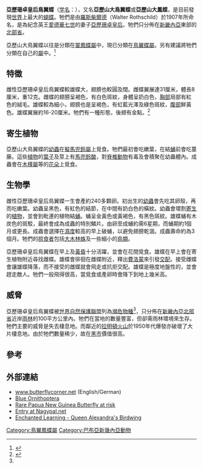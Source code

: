{{noteTA
|G1 = TO
|G2=Butterfly
}}
{{Speciesbox
| name = 亞歷珊卓皇后鳥翼蝶
| status = EN
| status_system = iucn3.1
| status_ref = <ref name=IUCN>{{Cite web |url=http://www.iucnredlist.org/apps/redlist/details/15513/0 |title=存档副本 |accessdate=2011-12-18 |archive-date=2012-05-01 |archive-url=https://web.archive.org/web/20120501060428/http://www.iucnredlist.org/apps/redlist/details/15513/0 |dead-url=no }}</ref>
| image = MP - ornithoptera alexandrae 1.jpg
| image_width = 250px
| image_caption = 雄蝶
| image2 = MP - Ornithoptera alexandrae 3.jpg
| image2_width = 250px
| image2_caption = 雌蝶
| genus = Ornithoptera
| species = alexandrae
| authority = ([[羅斯柴爾德|Rothschild]], 1907)
| synonyms= ''Troides alexandrae'' <small>Rothschild, 1907</small><cite><ref>{{cite journal|last1=Rothschild|first1=Walter|year=1907|title=''Troides Alexandrae'' spec. nov.|journal=Novitates Zoologicae|volume=14|pages=96|url=https://www.biodiversitylibrary.org/item/21973#page/112/mode/1up|access-date=2021-07-21|archive-date=2017-07-12|archive-url=https://web.archive.org/web/20170712005837/http://www.biodiversitylibrary.org/item/21973#page/112/mode/1up|dead-url=no}}</ref>
}}

'''亞歷珊卓皇后鳥翼蝶'''（[[学名|学名]]：'''''{{lang|la|Ornithoptera alexandrae}}'''''），又名'''亞歷山大鳥翼蝶'''或'''亞歷山大鳳蝶'''，是目前發現[[世界|世界]]上最大的[[蝴蝶|蝴蝶]]。牠們是由[[羅斯柴爾德|羅斯柴爾德]]（Walter Rothschild）於1907年所命名，是為紀念英王[[愛德華七世_(英國)|愛德華七世]]的妻子[[亞歷山德拉皇后|亞歷珊卓皇后]]。牠們只分佈在[[新畿內亞|新畿內亞]]東部的[[北部省_(巴布亞紐幾內亞)|北部省]]。

亞歷山大鳥翼蝶以往是分類在[[裳鳳蝶屬|裳鳳蝶屬]]中，現已分類在[[鳥翼蝶屬|鳥翼蝶屬]]。另有建議將牠們分類在自己的[[屬|屬]]中。<ref>{{Cite journal en|author=Deslisle, G.|year=2007|title=''Straatmana'': a remplacement name for the subgenus ''Zeunera'' Deslisle 2001 (Lep. Papilionidae)|journal=Lambillionea (Brussels)|volume=1 & 2|pages=238}}</ref>

== 特徵 ==
雌性亞歷珊卓皇后鳥翼蝶較雄蝶大，翅膀也較圓及闊。雌蝶翼展達31厘米，體長8厘米，重12克。雌蝶的翅膀呈褐色，有白色斑紋，身體呈奶白色，[[胸部|胸部]]局部有紅色的絨毛。雄蝶較為細小，翅膀也是呈褐色，有虹藍光澤及綠色斑紋，[[腹部|腹部]]鮮黃色。雄蝶翼展約16-20厘米。牠們有一種形態，後翅有金點。<ref>{{cite web |title= Endangered Species - Queen Alexandra's Birdwing Butterfly Facts |url= http://www.earthsendangered.com/profile.asp?view=all&ID=4&sp=52 |accessdate= 2009-02-17 |archive-date= 2021-02-05 |archive-url= https://web.archive.org/web/20210205032719/http://www.earthsendangered.com/profile.asp?view=all&ID=4&sp=52 |dead-url= no }}</ref>

== 寄生植物 ==
亞歷山大鳥翼蝶的[[幼蟲|幼蟲]]在[[擬馬兜鈴屬|擬馬兜鈴屬]]上覓食。牠們最初會吃嫩葉，在結[[蛹|蛹]]前會吃蔓藤。這些[[植物|植物]]的[[葉子|葉子]]及莖上有[[馬兜鈴酸|馬兜鈴酸]]，對[[脊椎動物|脊椎動物]]有毒及會積聚在幼蟲體內。成蟲會在[[木槿屬|木槿屬]]等的[[花朵|花朵]]上覓食。

== 生物學 ==
雌性亞歷珊卓皇后鳥翼蝶一生會產約240多顆卵。初出生的[[幼蟲|幼蟲]]會先吃其卵殼，再而吃嫩葉。幼蟲呈黑色，有紅色的結節，在中間有奶白色的橫紋。幼蟲會環割[[寄生|寄生]]的[[植物|植物]]，並會到毗連的植物結[[蛹|蛹]]。蛹呈金黃色或黃褐色，有黑色斑紋。雄蝶蛹有木炭色的斑駁，最終會成為成蟲的特別鱗片。由卵至成蛹約需6星期，而蛹期約1個月或更長。成蟲會選擇在[[濕度|濕度]]較高的早上破蛹，以避免翅膀乾涸。成蟲壽命約為3個月。牠們的[[掠食者|掠食者]]包括[[大木林蛛|大木林蛛]]及一些細小的[[鳥類|鳥類]]。

亞歷珊卓皇后鳥翼蝶在早上及[[黃昏|黃昏]]十分活躍，並會在花間覓食。雄蝶在早上會在寄生植物附近尋找雌蝶。雄蝶會徘徊在雌蝶附近，釋出[[費洛蒙|費洛蒙]]來引發[[交配|交配]]。接受雌蝶會讓雄蝶降落，而不接受的雌蝶就會飛走或抗拒交配。雄蝶是極度地盤性的，並會趕走敵人。牠們一般飛得很高，當覓食或產卵時會降下到地上幾米高。

== 威脅 ==
亞歷珊卓皇后鳥翼蝶被[[世界自然保護聯盟|世界自然保護聯盟]]列為[[瀕危物種|瀕危物種]]<ref name=IUCN/>，只分佈在[[新畿內亞|新畿內亞]][[北部省_(巴布亞紐幾內亞)|北部省]]近岸[[雨林|雨林]]的100平方公里內。牠們在當地的數量豐富，但卻需雨林環境來生存。牠們主要的威脅是失去棲息地。而鄰近的[[拉明頓火山|拉明頓火山]]於1950年代爆發亦破壞了大片棲息地。由於牠們數量稀少，故在[[黑市|黑市]]價值很高。

== 參考 ==
{{reflist}}

== 外部連結 ==
{{Commons|Ornithoptera alexandrae}}
{{Wikispecies|Ornithoptera alexandrae}}
* [https://web.archive.org/web/20090726122443/http://en.butterflycorner.net/Troides-alexandrae-Queen-Alexandra-s-Birdwing-Alexandra-Vogelschwingenfalter.920.0.html www.butterflycorner.net] (English/German)
* [https://web.archive.org/web/20050818010927/http://www.cws-scf.ec.gc.ca/enforce/pdf/Butterfly/bysection/5_Blue_Ornithoptera.pdf Blue Ornithoptera]
* [https://web.archive.org/web/19991003052610/http://pidp.ewc.hawaii.edu/PIReport/1999/March/03-29-17.html Rare Papua New Guinea Butterfly at risk]
* [http://www.nagypal.net/ttalexan.htm Entry at Nagypal.net] {{Wayback|url=http://www.nagypal.net/ttalexan.htm |date=20180308233736 }}
* [http://www.enchantedlearning.com/subjects/butterfly/species/Queenalex.shtml Enchanted Learning - Queen Alexandra's Birdwing] {{Wayback|url=http://www.enchantedlearning.com/subjects/butterfly/species/Queenalex.shtml |date=20210109011810 }}

{{鳥翼鳳蝶屬}}
{{Taxonbar}}

[[Category:鳥翼鳳蝶屬|Category:鳥翼鳳蝶屬]]
[[Category:巴布亞新幾內亞動物|Category:巴布亞新幾內亞動物]]